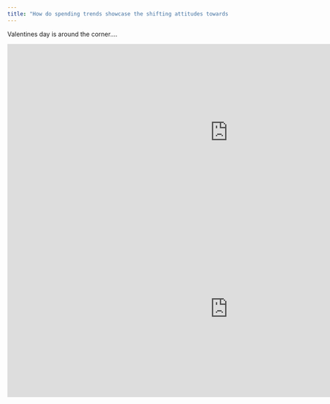 ```yaml
---
title: "How do spending trends showcase the shifting attitudes towards Valentines’s Day over the years?"
---
```


Valentines day is around the corner....

```{=html}
<iframe height="400" width="1000" frameborder="no" src="https://sherisetan.shinyapps.io/sample_app/"> </iframe>
```

```{=html}
<iframe height="400" width="1000" frameborder="no" src="https://sherisetan.shinyapps.io/SentimentCopy/"> </iframe>
```

